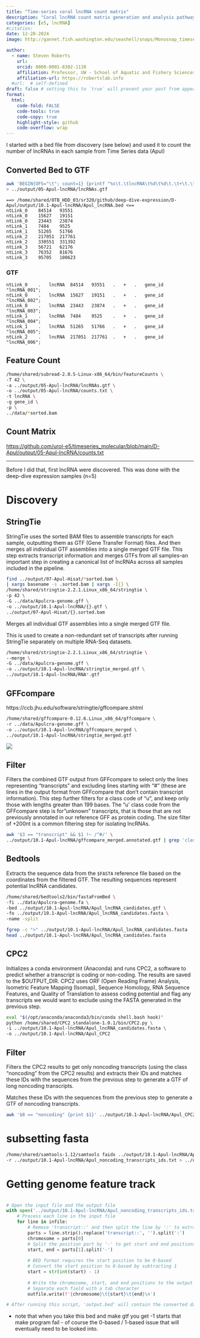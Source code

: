 ```yaml
---
title: "Time-series coral lncRNA count matrix"
description: "Coral lncRNA count matrix generation and analysis pathway"
categories: [e5, lncRNA]
#citation: 
date: 12-20-2024
image: http://gannet.fish.washington.edu/seashell/snaps/Monosnap_timeseries_molecular__RStudio_Server_2024-12-20_03-51-09.png # finding a good image

author:
  - name: Steven Roberts
    url: 
    orcid: 0000-0001-8302-1138
    affiliation: Professor, UW - School of Aquatic and Fishery Sciences
    affiliation-url: https://robertslab.info
  #url:  # self-defined
draft: false # setting this to `true` will prevent your post from appearing on your listing page until you're ready!
format:
  html:
    code-fold: FALSE
    code-tools: true
    code-copy: true
    highlight-style: github
    code-overflow: wrap
---
```


I started with a bed file from discovery (see below) and used it to count the number of lncRNAs in each sample from Time Series data (Apul) 

## Converted Bed to GTF

``` bash
awk 'BEGIN{OFS="\t"; count=1} {printf "%s\t.\tlncRNA\t%d\t%d\t.\t+\t.\tgene_id \"lncRNA_%03d\";\n", $1, $2, $3, count++;}' /home/shared/8TB_HDD_03/sr320/github/deep-dive-expression/D-Apul/output/10.1-Apul-lncRNA/Apul_lncRNA.bed \
> ../output/05-Apul-lncRNA/lncRNAs.gtf
```


```
==> /home/shared/8TB_HDD_03/sr320/github/deep-dive-expression/D-Apul/output/10.1-Apul-lncRNA/Apul_lncRNA.bed <==
ntLink_0	84514	93551
ntLink_0	15627	19151
ntLink_0	23443	23874
ntLink_1	7484	9525
ntLink_1	51265	51766
ntLink_2	217051	217761
ntLink_2	330551	331392
ntLink_3	56721	62176
ntLink_3	76352	81676
ntLink_3	95705	100623
```

### GTF

```
ntLink_0	.	lncRNA	84514	93551	.	+	.	gene_id "lncRNA_001";
ntLink_0	.	lncRNA	15627	19151	.	+	.	gene_id "lncRNA_002";
ntLink_0	.	lncRNA	23443	23874	.	+	.	gene_id "lncRNA_003";
ntLink_1	.	lncRNA	7484	9525	.	+	.	gene_id "lncRNA_004";
ntLink_1	.	lncRNA	51265	51766	.	+	.	gene_id "lncRNA_005";
ntLink_2	.	lncRNA	217051	217761	.	+	.	gene_id "lncRNA_006";
```


## Feature Count

``` bash
/home/shared/subread-2.0.5-Linux-x86_64/bin/featureCounts \
-T 42 \
-a ../output/05-Apul-lncRNA/lncRNAs.gtf \
-o ../output/05-Apul-lncRNA/counts.txt \
-t lncRNA \
-g gene_id \
-p \
../data/*sorted.bam
```


## Count Matrix

<https://github.com/urol-e5/timeseries_molecular/blob/main/D-Apul/output/05-Apul-lncRNA/counts.txt>




------------------------------------------------------------------------

Before I did that, first lncRNA were discovered. This was done with the deep-dive expression samples (n=5)

# Discovery

## StringTie

StringTie uses the sorted BAM files to assemble transcripts for each sample, outputting them as GTF (Gene Transfer Format) files. And then merges all individual GTF assemblies into a single merged GTF file. This step extracts transcript information and merges GTFs from all samples--an important step in creating a canonical list of lncRNAs across all samples included in the pipeline.

``` bash
find ../output/07-Apul-Hisat/*sorted.bam \
| xargs basename -s .sorted.bam | xargs -I{} \
/home/shared/stringtie-2.2.1.Linux_x86_64/stringtie \
-p 42 \
-G ../data/Apulcra-genome.gff \
-o ../output/10.1-Apul-lncRNA/{}.gtf \
../output/07-Apul-Hisat/{}.sorted.bam
```

Merges all individual GTF assemblies into a single merged GTF file.

This is used to create a non-redundant set of transcripts after running StringTie separately on multiple RNA-Seq datasets.

``` bash
/home/shared/stringtie-2.2.1.Linux_x86_64/stringtie \
--merge \
-G ../data/Apulcra-genome.gff \
-o ../output/10.1-Apul-lncRNA/stringtie_merged.gtf \
../output/10.1-Apul-lncRNA/RNA*.gtf
```

## GFFcompare

https://ccb.jhu.edu/software/stringtie/gffcompare.shtml

``` bash
/home/shared/gffcompare-0.12.6.Linux_x86_64/gffcompare \
-r ../data/Apulcra-genome.gff \
-o ../output/10.1-Apul-lncRNA/gffcompare_merged \
../output/10.1-Apul-lncRNA/stringtie_merged.gtf
```

![](http://gannet.fish.washington.edu/seashell/snaps/Monosnap_687474703a2f2f67616e6e65742e666973682e77617368696e67746f6e2e6564752f7365617368656c6c2f736e6170732f323032332d31312d30335f30392d3_2024-12-20_04-02-37.png)

## Filter

Filters the combined GTF output from GFFcompare to select only the lines representing "transcripts" and excluding lines starting with "\#" (these are lines in the output format from GFFcompare that don't contain transcript information). This step further filters for a class code of "u", and keep only those with lengths greater than 199 bases. The "u' class code from the GFFcompare step is for"unknown" transcripts, that is those that are not previously annotated in our reference GFF as protein coding. The size filter of +200nt is a common filtering step for isolating lncRNAs.

``` bash
awk '$3 == "transcript" && $1 !~ /^#/' \
../output/10.1-Apul-lncRNA/gffcompare_merged.annotated.gtf | grep 'class_code "u"\|class_code "x"|\class_code "i"\|class_code "y"' | awk '($5 - $4 > 199) || ($4 - $5 > 199)' > ../output/10.1-Apul-lncRNA/Apul_lncRNA_candidates.gtf
```

## Bedtools

Extracts the sequence data from the `$FASTA` reference file based on the coordinates from the filtered GTF. The resulting sequences represent potential lncRNA candidates.

``` bash
/home/shared/bedtools2/bin/fastaFromBed \
-fi ../data/Apulcra-genome.fa \
-bed ../output/10.1-Apul-lncRNA/Apul_lncRNA_candidates.gtf \
-fo ../output/10.1-Apul-lncRNA/Apul_lncRNA_candidates.fasta \
-name -split
```

``` bash
fgrep -c ">" ../output/10.1-Apul-lncRNA/Apul_lncRNA_candidates.fasta 
head ../output/10.1-Apul-lncRNA/Apul_lncRNA_candidates.fasta 
```

## CPC2

Initializes a conda environment (Anaconda) and runs CPC2, a software to predict whether a transcript is coding or non-coding. The results are saved to the \$OUTPUT_DIR. CPC2 uses ORF (Open Reading Frame) Analysis, Isometric Feature Mapping (Isomap), Sequence Homology, RNA Sequence Features, and Quality of Translation to assess coding potential and flag any transcripts we would want to exclude using the FASTA generated in the previous step.

``` bash
eval "$(/opt/anaconda/anaconda3/bin/conda shell.bash hook)"
python /home/shared/CPC2_standalone-1.0.1/bin/CPC2.py \
-i ../output/10.1-Apul-lncRNA/Apul_lncRNA_candidates.fasta \
-o ../output/10.1-Apul-lncRNA/Apul_CPC2
```

## Filter

Filters the CPC2 results to get only noncoding transcripts (using the class "noncoding" from the CPC2 results) and extracts their IDs and matches these IDs with the sequences from the previous step to generate a GTF of long noncoding transcripts.

Matches these IDs with the sequences from the previous step to generate a GTF of noncoding transcripts.

``` bash
awk '$8 == "noncoding" {print $1}' ../output/10.1-Apul-lncRNA/Apul_CPC2.txt > ../output/10.1-Apul-lncRNA/Apul_noncoding_transcripts_ids.txt
```

# subsetting fasta

``` bash
/home/shared/samtools-1.12/samtools faidx ../output/10.1-Apul-lncRNA/Apul_lncRNA_candidates.fasta \
-r ../output/10.1-Apul-lncRNA/Apul_noncoding_transcripts_ids.txt > ../output/10.1-Apul-lncRNA/Apul_lncRNA.fasta
```

# Getting genome feature track

``` python

# Open the input file and the output file
with open('../output/10.1-Apul-lncRNA/Apul_noncoding_transcripts_ids.txt', 'r') as infile, open('../output/10.1-Apul-lncRNA/Apul_lncRNA.bed', 'w') as outfile:
    # Process each line in the input file
    for line in infile:
        # Remove 'transcript::' and then split the line by ':' to extract the relevant parts
        parts = line.strip().replace('transcript::', '').split(':')
        chromosome = parts[0]
        # Split the position part by '-' to get start and end positions
        start, end = parts[1].split('-')
        
        # BED format requires the start position to be 0-based
        # Convert the start position to 0-based by subtracting 1
        start = str(int(start) - 1)
        
        # Write the chromosome, start, and end positions to the output file
        # Separate each field with a tab character
        outfile.write(f'{chromosome}\t{start}\t{end}\n')

# After running this script, 'output.bed' will contain the converted data in BED format.
```


* note that when you take this bed and make gtf you get -1 starts that make program fail - of course the 0-based / 1-based issue that will eventually need to be looked into.